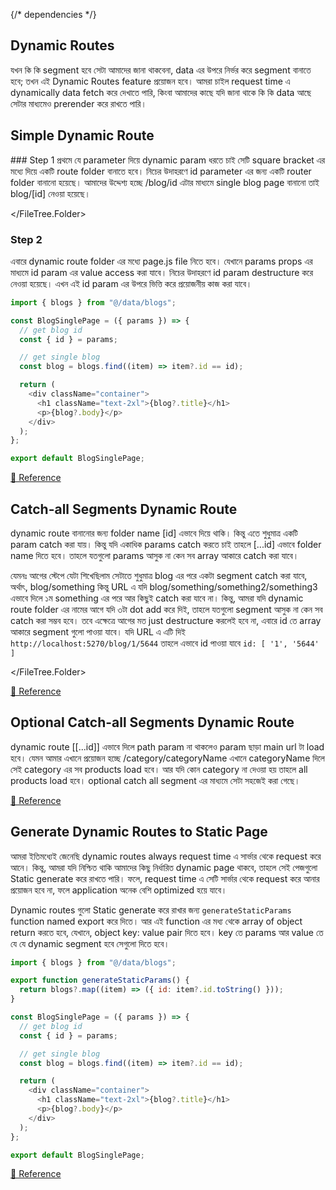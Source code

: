 {/* dependencies */}

## Dynamic Routes

যখন কি কি segment হবে সেটা আমাদের জানা থাকবেনা, data এর উপরে নির্ভর করে segment বানাতে হবে; তখন এই Dynamic Routes feature প্রয়োজন হবে।
আমরা চাইল request time এ dynamically data fetch করে দেখাতে পারি, কিংবা আমাদের কাছে যদি জানা থাকে কি কি data আছে সেটার মাধ্যমেও prerender করে রাখতে পারি।

## Simple Dynamic Route

<Steps>
### Step 1
প্রথমে যে parameter দিয়ে dynamic param ধরতে চাই সেটি square bracket এর মধ্যে দিয়ে একটি route folder বানাতে হবে। নিচের উদাহরণে id parameter এর জন্য একটি router folder বানানো হয়েছে। আমাদের উদ্দেশ্য হচ্ছে /blog/id এটার মাধ্যমে single blog page বানানো তাই blog/[id] নেওয়া হয়েছে।

<FileTree>
  <FileTree.Folder name="app" defaultOpen>
    <FileTree.Folder name="blog" defaultOpen>
    <FileTree.Folder name="[id]" defaultOpen>
        <FileTree.File name="page.js" />
    </FileTree.Folder>
        <FileTree.File name="page.js" />
    </FileTree.Folder>
    <FileTree.File name="layout.js" />
    <FileTree.File name="page.js" />

  </FileTree.Folder>
</FileTree>

### Step 2

এবারে dynamic route folder এর মধ্যে page.js file নিতে হবে। যেখানে params props এর মাধ্যমে id param এর value access করা যাবে। নিচের উদাহরণে id param destructure করে নেওয়া হয়েছে। এখন এই id param এর উপরে ভিত্তি করে প্রয়োজনীয় কাজ করা যাবে।

```js copy showLineNumbers filename="app/blog/[id]/page.js" {3, 5}
import { blogs } from "@/data/blogs";

const BlogSinglePage = ({ params }) => {
  // get blog id
  const { id } = params;

  // get single blog
  const blog = blogs.find((item) => item?.id == id);

  return (
    <div className="container">
      <h1 className="text-2xl">{blog?.title}</h1>
      <p>{blog?.body}</p>
    </div>
  );
};

export default BlogSinglePage;
```

</Steps>

[🔗 Reference](https://nextjs.org/docs/app/building-your-application/routing/dynamic-routes)

## Catch-all Segments Dynamic Route

dynamic route বানানোর জন্য folder name [id] এভাবে দিয়ে থাকি। কিন্তু এতে শুধুমাত্র একটি param catch করা যায়। কিন্তু যদি একাধিক params catch করতে চাই তাহলে [...id] এভাবে folder name দিতে হবে। তাহলে যতগুলো params আসুক না কেন সব array আকারে catch করা যাবে।

যেমনঃ আগের স্টেপে যেটা শিখেছিলাম সেটাতে শুধুমাত্র blog এর পরে একটা segment catch করা যাবে, অর্থাৎ, blog/something কিন্তু URL এ যদি blog/something/something2/something3 এভাবে দিলে ১ম something এর পরে আর কিছুই catch করা যাবে না। কিন্তু, আমরা যদি dynamic route folder এর নামের আগে যদি ৩টা dot add করে দিই, তাহলে যতগুলো segment আসুক না কেন সব catch করা সম্ভব হবে। তবে এক্ষেত্রে আগের মত just destructure করলেই হবে না, এবারে id তে array আকারে segment গুলো পাওয়া যাবে। যদি URL এ এটি দিই `http://localhost:5270/blog/1/5644` তাহলে এভাবে id পাওয়া যাবে `id: [ '1', '5644' ]`

<FileTree>
  <FileTree.Folder name="app" defaultOpen>
    <FileTree.Folder name="blog" defaultOpen>
    <FileTree.Folder name="[...id]" defaultOpen>
        <FileTree.File name="page.js" />
    </FileTree.Folder>
        <FileTree.File name="page.js" />
    </FileTree.Folder>
    <FileTree.File name="layout.js" />
    <FileTree.File name="page.js" />

  </FileTree.Folder>
</FileTree>

[🔗 Reference](https://nextjs.org/docs/app/building-your-application/routing/dynamic-routes#catch-all-segments)

## Optional Catch-all Segments Dynamic Route

dynamic route [[...id]] এভাবে দিলে path param না থাকলেও param ছাড়া main url টা load হবে। যেমন আমার এখানে প্রয়োজন হচ্ছে /category/categoryName এখানে categoryName দিলে সেই category এর সব products load হবে। আর যদি কোন category না দেওয়া হয় তাহলে all products load হবে। optional catch all segment এর মাধ্যমে সেটা সহজেই করা গেছে।

[🔗 Reference](https://nextjs.org/docs/app/building-your-application/routing/dynamic-routes#optional-catch-all-segments)

## Generate Dynamic Routes to Static Page

আমরা ইতিমধ্যেই জেনেছি dynamic routes always request time এ সার্ভার থেকে request করে আনে। কিন্তু, আমরা যদি নিশ্চিত থাকি আমাদের কিছু নির্ধারিত dynamic page থাকবে, তাহলে সেই পেজগুলো Static generate করে রাখতে পারি। ফলে, request time এ সেটি সার্ভার থেকে request করে আনার প্রয়োজন হবে না, ফলে application অনেক বেশি optimized হয়ে যাবে।

Dynamic routes গুলো Static generate করে রাখার জন্য `generateStaticParams` function named export করে দিতে। আর এই function এর মধ্য থেকে array of object return করতে হবে, যেখানে, object key: value pair দিতে হবে। key তে params আর value তে যে যে dynamic segment হবে সেগুলো দিতে হবে।

```js copy showLineNumbers filename="app/blog/[id]/page.js" {3-5, 9}
import { blogs } from "@/data/blogs";

export function generateStaticParams() {
  return blogs?.map((item) => ({ id: item?.id.toString() }));
}

const BlogSinglePage = ({ params }) => {
  // get blog id
  const { id } = params;

  // get single blog
  const blog = blogs.find((item) => item?.id == id);

  return (
    <div className="container">
      <h1 className="text-2xl">{blog?.title}</h1>
      <p>{blog?.body}</p>
    </div>
  );
};

export default BlogSinglePage;
```

[🔗 Reference](https://nextjs.org/docs/app/building-your-application/routing/dynamic-routes#generating-static-params)
